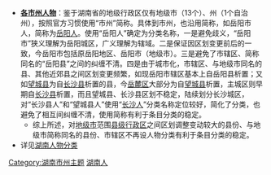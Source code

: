 [[Category:湖南市州主题|Category:湖南市州主题]]
[[Category:湖南人|]]

* '''[[:Category:湖南各市州人物|各市州人物]]'''：鉴于湖南省的地级行政区仅有地级市（13个）、州（1个自治州），按照官方习惯使用“市州”简称。具体到市州，也沿用简称，如岳阳市人，简称为[[:Category:岳阳人|岳阳人]]。使用“岳阳人”确定为分类名称，一是避免歧义，“岳阳市”狭义理解为岳阳城区，广义理解为辖域。二是保证因区划变更前后的一致，今岳阳市包括原岳阳地区、岳阳市（地级市）。三是避免了市辖区、简称同名的“岳阳县”之间的纠缠不清。四是由于城市化，市辖区、与地级市同名的县、其他近郊县之间区划变更频繁，如现岳阳市辖区基本上自岳阳县析置；又如[[望城县|望城县]]为自[[长沙县|长沙县]]析置的县，今[[岳麓区|岳麓区]]大部分为自[[望城县|望城县]]析置，主城区则早期自[[长沙县|长沙县]]析置，而且望城县、长沙县区划不稳定，陆续划分长沙城区，对“长沙县人”和“望城县人”使用“[[:Category:长沙人|长沙人]]”分类名称定位较好，简化了分类，也避免了相互间纠缠不清，使用简称有利于条目分类的稳定。
** 综上所述，对[[地级市|地级市]]范围[[县级行政区|县级行政区]]之间区划调整变动较大的县份、与地级市简称同名的县份、市辖区不再设人物分类有利于条目分类的稳定。
* 详见[[Category_talk:湖南人物分类|湖南人物分类]]
